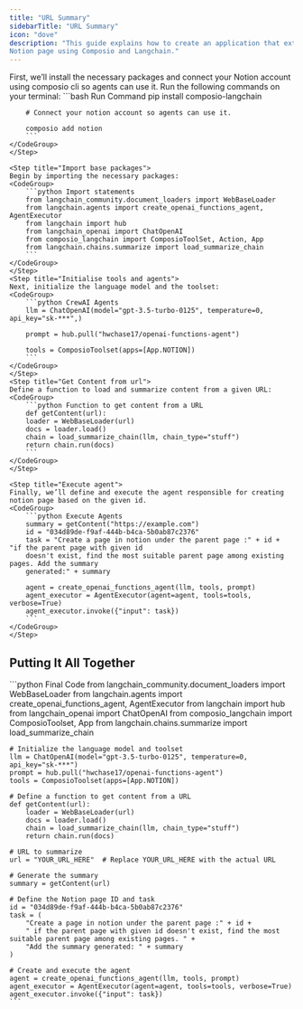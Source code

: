 ```yaml
---
title: "URL Summary"
sidebarTitle: "URL Summary"
icon: "dove"
description: "This guide explains how to create an application that extracts content from a webpage using its URL and writes a summary to a 
Notion page using Composio and Langchain."
---
```



<Steps>
    <Step title="Install packages and Connect tools">
    First, we’ll install the necessary packages and connect your Notion account using composio cli so agents can use it. 
    Run the following commands on your terminal:
    <CodeGroup>
        ```bash Run Command
        pip install composio-langchain

        # Connect your notion account so agents can use it.

        composio add notion
        ```
    </CodeGroup>
    </Step>

    <Step title="Import base packages">
    Begin by importing the necessary packages:
    <CodeGroup>
        ```python Import statements
        from langchain_community.document_loaders import WebBaseLoader
        from langchain.agents import create_openai_functions_agent, AgentExecutor
        from langchain import hub
        from langchain_openai import ChatOpenAI
        from composio_langchain import ComposioToolSet, Action, App
        from langchain.chains.summarize import load_summarize_chain
        ```
    </CodeGroup>
    </Step>
    <Step title="Initialise tools and agents">
    Next, initialize the language model and the toolset:
    <CodeGroup>
        ```python CrewAI Agents
        llm = ChatOpenAI(model="gpt-3.5-turbo-0125", temperature=0, api_key="sk-***",)

        prompt = hub.pull("hwchase17/openai-functions-agent")

        tools = ComposioToolset(apps=[App.NOTION])
        ```
    </CodeGroup>
    </Step>
    <Step title="Get Content from url">
    Define a function to load and summarize content from a given URL:
    <CodeGroup>
        ```python Function to get content from a URL
        def getContent(url):
        loader = WebBaseLoader(url)
        docs = loader.load()
        chain = load_summarize_chain(llm, chain_type="stuff")
        return chain.run(docs)
        ```
    </CodeGroup>
    </Step>

    <Step title="Execute agent">
    Finally, we’ll define and execute the agent responsible for creating notion page based on the given id.
    <CodeGroup>
        ```python Execute Agents
        summary = getContent("https://example.com")
        id = "034d89de-f9af-444b-b4ca-5b0ab87c2376"
        task = "Create a page in notion under the parent page :" + id + "if the parent page with given id
        doesn't exist, find the most suitable parent page among existing pages. Add the summary
        generated:" + summary

        agent = create_openai_functions_agent(llm, tools, prompt)
        agent_executor = AgentExecutor(agent=agent, tools=tools, verbose=True)
        agent_executor.invoke({"input": task})
        ```
    </CodeGroup>
    </Step>

</Steps>

## Putting It All Together
<CodeGroup>
    ```python Final Code
    from langchain_community.document_loaders import WebBaseLoader
    from langchain.agents import create_openai_functions_agent, AgentExecutor
    from langchain import hub
    from langchain_openai import ChatOpenAI
    from composio_langchain import ComposioToolset, App
    from langchain.chains.summarize import load_summarize_chain

    # Initialize the language model and toolset
    llm = ChatOpenAI(model="gpt-3.5-turbo-0125", temperature=0, api_key="sk-***")
    prompt = hub.pull("hwchase17/openai-functions-agent")
    tools = ComposioToolset(apps=[App.NOTION])

    # Define a function to get content from a URL
    def getContent(url):
        loader = WebBaseLoader(url)
        docs = loader.load()
        chain = load_summarize_chain(llm, chain_type="stuff")
        return chain.run(docs)

    # URL to summarize
    url = "YOUR_URL_HERE"  # Replace YOUR_URL_HERE with the actual URL

    # Generate the summary
    summary = getContent(url)

    # Define the Notion page ID and task
    id = "034d89de-f9af-444b-b4ca-5b0ab87c2376"
    task = (
        "Create a page in notion under the parent page :" + id +
        " if the parent page with given id doesn't exist, find the most suitable parent page among existing pages. " +
        "Add the summary generated: " + summary
    )

    # Create and execute the agent
    agent = create_openai_functions_agent(llm, tools, prompt)
    agent_executor = AgentExecutor(agent=agent, tools=tools, verbose=True)
    agent_executor.invoke({"input": task})
    ```
</CodeGroup>
